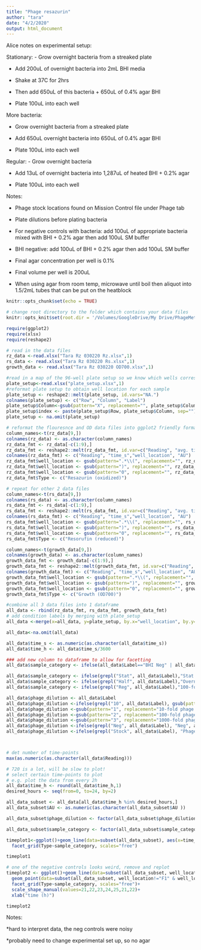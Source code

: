 ```yaml
---
title: "Phage resazurin"
author: "tara"
date: "4/2/2020"
output: html_document
---
```


Alice notes on experimental setup:

Stationary:
-	Grow overnight bacteria from a streaked plate 

-	Add 200uL of overnight bacteria into 2mL BHI media

-	Shake at 37C for 2hrs

-	Then add 650uL of this bacteria + 650uL of 0.4% agar BHI 

-	Plate 100uL into each well

More bacteria:

-	Grow overnight bacteria from a streaked plate

-	Add 650uL overnight bacteria into 650uL of 0.4% agar BHI

-	Plate 100uL into each well

Regular: 
-	Grow overnight bacteria

-	Add 13uL of overnight bacteria into 1,287uL of heated BHI + 0.2%
agar

-	Plate 100uL into each well

Notes:

-	Phage stock locations found on Mission Control file under Phage tab

-	Plate dilutions before plating bacteria

-	For negative controls with bacteria: add 100uL of appropriate
bacteria mixed with BHI + 0.2% agar then add 100uL SM buffer

-	BHI negative: add 100uL of BHI + 0.2% agar then add 100uL SM buffer

-	Final agar concentration per well is 0.1%

-	Final volume per well is 200uL

-	When using agar from room temp, microwave until boil then aliquot into 1.5/2mL tubes that can be put on the heatblock


```r
knitr::opts_chunk$set(echo = TRUE)

# change root directory to the folder which contains your data files
knitr::opts_knit$set(root.dir = '/Volumes/GoogleDrive/My Drive/PhageMetabolism/Data/')
```

```r

require(ggplot2)
require(xlsx)
require(reshape2)

# read in the data files
rz_data <-read.xlsx("Tara Rz 030220 Rz.xlsx",1)
rs_data <- read.xlsx("Tara Rz 030220 Rs.xlsx",1)
growth_data <- read.xlsx("Tara Rz 030220 OD700.xlsx",1)

#read in a map of the 96-well plate setup so we know which wells correspond to which condition
plate_setup<-read.xlsx("plate_setup.xlsx",1)
#reformat plate setup to obtain well location for each sample
plate_setup <- reshape2::melt(plate_setup, id.vars="NA.")
colnames(plate_setup) <- c("Row", "Column", "Label")
plate_setup$Column<-gsub(pattern="X", replacement="", plate_setup$Column)
plate_setup$index <- paste(plate_setup$Row, plate_setup$Column, sep="")
plate_setup <- na.omit(plate_setup)

# reformat the flouresnce and OD data files into ggplot2 friendly format
column_names<-t(rz_data[9,])
colnames(rz_data) <- as.character(column_names)
rz_data_fmt <- rz_data[-c(1:9),]
rz_data_fmt <- reshape2::melt(rz_data_fmt, id.var=c("Reading", "avg. time [s]"))
colnames(rz_data_fmt) <- c("Reading", "time_s","well_location", "AU")
rz_data_fmt$well_location <- gsub(pattern=".*\\(", replacement="", rz_data_fmt$well_location)
rz_data_fmt$well_location <- gsub(pattern=")", replacement="", rz_data_fmt$well_location)
rz_data_fmt$well_location <- gsub(pattern="0", replacement="", rz_data_fmt$well_location)
rz_data_fmt$Type <- c("Resazurin (oxidized)")

# repeat for other 2 data files
column_names<-t(rs_data[9,])
colnames(rs_data) <- as.character(column_names)
rs_data_fmt <- rs_data[-c(1:9),]
rs_data_fmt <- reshape2::melt(rs_data_fmt, id.var=c("Reading", "avg. time [s]"))
colnames(rs_data_fmt) <- c("Reading", "time_s","well_location", "AU")
rs_data_fmt$well_location <- gsub(pattern=".*\\(", replacement="", rs_data_fmt$well_location)
rs_data_fmt$well_location <- gsub(pattern=")", replacement="", rs_data_fmt$well_location)
rs_data_fmt$well_location <- gsub(pattern="0", replacement="", rs_data_fmt$well_location)
rs_data_fmt$Type <- c("Resorufin (reduced)")

column_names<-t(growth_data[9,])
colnames(growth_data) <- as.character(column_names)
growth_data_fmt <- growth_data[-c(1:9),]
growth_data_fmt <- reshape2::melt(growth_data_fmt, id.var=c("Reading", "avg. time [s]"))
colnames(growth_data_fmt) <- c("Reading", "time_s","well_location", "AU")
growth_data_fmt$well_location <- gsub(pattern=".*\\(", replacement="", growth_data_fmt$well_location)
growth_data_fmt$well_location <- gsub(pattern=")", replacement="", growth_data_fmt$well_location)
growth_data_fmt$well_location <- gsub(pattern="0", replacement="", growth_data_fmt$well_location)
growth_data_fmt$Type <- c("Growth (OD700)")

#combine all 3 data files into 1 dataframe
all_data <- rbind(rz_data_fmt, rs_data_fmt, growth_data_fmt)
# add condition labels by merging with plate_setup
all_data <-merge(x=all_data, y=plate_setup, by.x="well_location", by.y="index", all.y=TRUE)

all_data<-na.omit(all_data)

```


```r

all_data$time_s <- as.numeric(as.character(all_data$time_s))
all_data$time_h <- all_data$time_s/3600

### add new column to dataframe to allow for facetting 
all_data$sample_category <- ifelse(all_data$Label=="BHI Neg" | all_data$Label == "SM Only" ,"Solvent Background", "Sample" )

all_data$sample_category <- ifelse(grepl("Stat", all_data$Label),"Stat host", all_data$sample_category )
all_data$sample_category <- ifelse(grepl("Half", all_data$Label),"Overnight host", all_data$sample_category )
all_data$sample_category <- ifelse(grepl("Reg", all_data$Label),"100-fold diluted host", all_data$sample_category)

all_data$phage_dilution <- all_data$Label
all_data$phage_dilution <-ifelse(grepl("10", all_data$Label), gsub(pattern=".*10-", replacement="", all_data$Label), all_data$phage_dilution)
all_data$phage_dilution <-gsub(pattern="1", replacement="10-fold phage dilution", all_data$phage_dilution )
all_data$phage_dilution <-gsub(pattern="2", replacement="100-fold phage dilution", all_data$phage_dilution )
all_data$phage_dilution <-gsub(pattern="3", replacement="1000-fold phage dilution", all_data$phage_dilution )
all_data$phage_dilution <-ifelse(grepl("Neg", all_data$Label), "Neg", all_data$phage_dilution)
all_data$phage_dilution <-ifelse(grepl("Stock", all_data$Label), "Phage Stock", all_data$phage_dilution)



# det number of time-points
max(as.numeric(as.character(all_data$Reading)))

# 720 is a lot, will be slow to plot!
# select certain time-points to plot
# e.g. plot the data from every 2h
all_data$time_h <- round(all_data$time_h,1)
desired_hours <- seq(from=0, to=24, by=2)

all_data_subset <- all_data[all_data$time_h %in% desired_hours,]
all_data_subset$AU <- as.numeric(as.character(all_data_subset$AU ))

all_data_subset$phage_dilution <- factor(all_data_subset$phage_dilution, levels = c("SM Only", "Neg", "Phage Stock", "10-fold phage dilution", "100-fold phage dilution", "1000-fold phage dilution"))

all_data_subset$sample_category <- factor(all_data_subset$sample_category, levels = c("Solvent Background", "100-fold diluted host", "Stat host", "Overnight host"))

timeplot1<-ggplot()+geom_line(data=subset(all_data_subset), aes(x=time_h, y=AU, color=phage_dilution, group=well_location))+
  facet_grid(Type~sample_category, scales="free")

timeplot1

# one of the negative controls looks weird, remove and replot
timeplot2 <- ggplot()+geom_line(data=subset(all_data_subset, well_location!="F1" & well_location!="D1"), aes(x=time_h, y=AU, color=phage_dilution, group=well_location))+
  geom_point(data=subset(all_data_subset, well_location!="F1" & well_location!="D1"), aes(x=time_h, y=AU, color=phage_dilution, group=well_location,   shape=phage_dilution))+
  facet_grid(Type~sample_category, scales="free")+
  scale_shape_manual(values=21,22,23,24,25,21,22)+
  xlab("time (h)")

timeplot2

```

Notes:

*hard to interpret data, the neg controls were noisy

*probably need to change experimental set up, so no agar 



